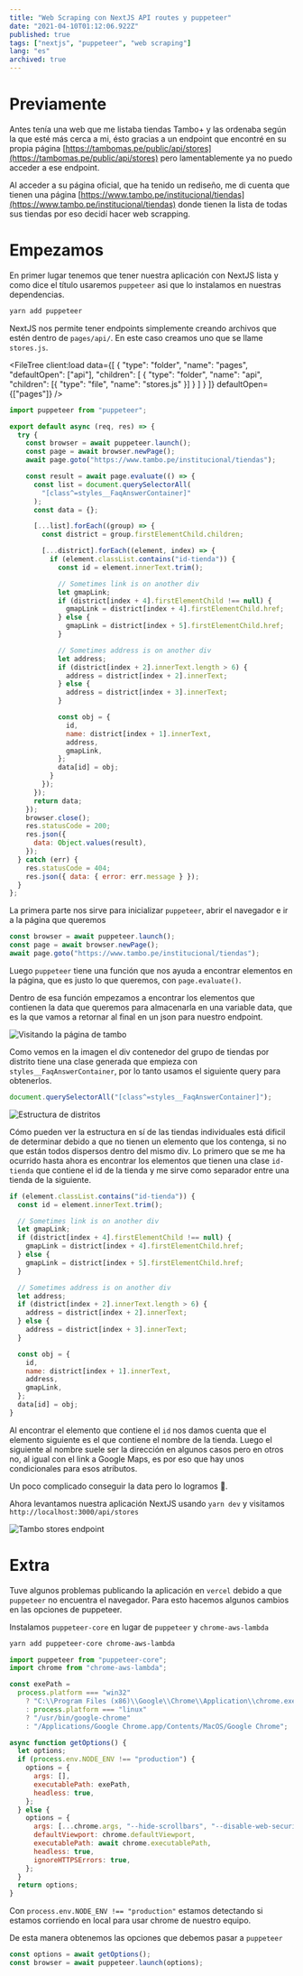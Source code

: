 ```yaml
---
title: "Web Scraping con NextJS API routes y puppeteer"
date: "2021-04-10T01:12:06.922Z"
published: true
tags: ["nextjs", "puppeteer", "web scraping"]
lang: "es"
archived: true
---
```


# Previamente

Antes tenía una web que me listaba tiendas Tambo+ y las ordenaba según la que esté más cerca a mi, ésto gracias a un endpoint que encontré en su propia página [https://tambomas.pe/public/api/stores](https://tambomas.pe/public/api/stores) pero lamentablemente ya no puedo acceder a ese endpoint.

Al acceder a su página oficial, que ha tenido un rediseño, me di cuenta que tienen una página [https://www.tambo.pe/institucional/tiendas](https://www.tambo.pe/institucional/tiendas) donde tienen la lista de todas sus tiendas por eso decidí hacer web scrapping.

# Empezamos

En primer lugar tenemos que tener nuestra aplicación con NextJS lista y como dice el título usaremos `puppeteer` asi que lo instalamos en nuestras dependencias.

```bash
yarn add puppeteer
```

NextJS nos permite tener endpoints simplemente creando archivos que estén dentro de `pages/api/`. En este caso creamos uno que se llame `stores.js`.

<FileTree client:load data={[
    {
      "type": "folder",
      "name": "pages",
      "defaultOpen": ["api"],
      "children": [
        {
          "type": "folder",
          "name": "api",
          "children": [{ "type": "file", "name": "stores.js" }]
        }
      ]
    }
  ]}
  defaultOpen={["pages"]}
/>

```javascript
import puppeteer from "puppeteer";

export default async (req, res) => {
  try {
    const browser = await puppeteer.launch();
    const page = await browser.newPage();
    await page.goto("https://www.tambo.pe/institucional/tiendas");

    const result = await page.evaluate(() => {
      const list = document.querySelectorAll(
        "[class^=styles__FaqAnswerContainer]"
      );
      const data = {};

      [...list].forEach((group) => {
        const district = group.firstElementChild.children;

        [...district].forEach((element, index) => {
          if (element.classList.contains("id-tienda")) {
            const id = element.innerText.trim();

            // Sometimes link is on another div
            let gmapLink;
            if (district[index + 4].firstElementChild !== null) {
              gmapLink = district[index + 4].firstElementChild.href;
            } else {
              gmapLink = district[index + 5].firstElementChild.href;
            }

            // Sometimes address is on another div
            let address;
            if (district[index + 2].innerText.length > 6) {
              address = district[index + 2].innerText;
            } else {
              address = district[index + 3].innerText;
            }

            const obj = {
              id,
              name: district[index + 1].innerText,
              address,
              gmapLink,
            };
            data[id] = obj;
          }
        });
      });
      return data;
    });
    browser.close();
    res.statusCode = 200;
    res.json({
      data: Object.values(result),
    });
  } catch (err) {
    res.statusCode = 404;
    res.json({ data: { error: err.message } });
  }
};
```

La primera parte nos sirve para inicializar `puppeteer`, abrir el navegador e ir a la página que queremos

```javascript
const browser = await puppeteer.launch();
const page = await browser.newPage();
await page.goto("https://www.tambo.pe/institucional/tiendas");
```

Luego `puppeteer` tiene una función que nos ayuda a encontrar elementos en la página, que es justo lo que queremos, con `page.evaluate()`.

Dentro de esa función empezamos a encontrar los elementos que contienen la data que queremos para almacenarla en una variable data, que es la que vamos a retornar al final en un json para nuestro endpoint.

<Image src={tamboWebpage} alt="Visitando la página de tambo" />

Como vemos en la imagen el div contenedor del grupo de tiendas por distrito tiene una clase generada que empieza con `styles__FaqAnswerContainer`, por lo tanto usamos el siguiente query para obtenerlos.

```javascript
document.querySelectorAll("[class^=styles__FaqAnswerContainer]");
```

<Image src={tamboHtmlStructure} alt="Estructura de distritos" />

Cómo pueden ver la estructura en sí de las tiendas individuales está dificil de determinar debido a que no tienen un elemento que los contenga, si no que están todos dispersos dentro del mismo div. Lo primero que se me ha ocurrido hasta ahora es encontrar los elementos que tienen una clase `id-tienda` que contiene el id de la tienda y me sirve como separador entre una tienda de la siguiente.

```javascript
if (element.classList.contains("id-tienda")) {
  const id = element.innerText.trim();

  // Sometimes link is on another div
  let gmapLink;
  if (district[index + 4].firstElementChild !== null) {
    gmapLink = district[index + 4].firstElementChild.href;
  } else {
    gmapLink = district[index + 5].firstElementChild.href;
  }

  // Sometimes address is on another div
  let address;
  if (district[index + 2].innerText.length > 6) {
    address = district[index + 2].innerText;
  } else {
    address = district[index + 3].innerText;
  }

  const obj = {
    id,
    name: district[index + 1].innerText,
    address,
    gmapLink,
  };
  data[id] = obj;
}
```

Al encontrar el elemento que contiene el `id` nos damos cuenta que el elemento siguiente es el que contiene el nombre de la tienda. Luego el siguiente al nombre suele ser la dirección en algunos casos pero en otros no, al igual con el link a Google Maps, es por eso que hay unos condicionales para esos atributos.

Un poco complicado conseguir la data pero lo logramos 🎉.

Ahora levantamos nuestra aplicación NextJS usando `yarn dev` y visitamos `http://localhost:3000/api/stores`

<Image src={tamboEndpoint} alt="Tambo stores endpoint " />

# Extra

Tuve algunos problemas publicando la aplicación en `vercel` debido a que `puppeteer` no encuentra el navegador. Para esto hacemos algunos cambios en las opciones de puppeteer.

Instalamos `puppeteer-core` en lugar de `puppeteer` y `chrome-aws-lambda`

```bash
yarn add puppeteer-core chrome-aws-lambda
```

```javascript
import puppeteer from "puppeteer-core";
import chrome from "chrome-aws-lambda";

const exePath =
  process.platform === "win32"
    ? "C:\\Program Files (x86)\\Google\\Chrome\\Application\\chrome.exe"
    : process.platform === "linux"
    ? "/usr/bin/google-chrome"
    : "/Applications/Google Chrome.app/Contents/MacOS/Google Chrome";

async function getOptions() {
  let options;
  if (process.env.NODE_ENV !== "production") {
    options = {
      args: [],
      executablePath: exePath,
      headless: true,
    };
  } else {
    options = {
      args: [...chrome.args, "--hide-scrollbars", "--disable-web-security"],
      defaultViewport: chrome.defaultViewport,
      executablePath: await chrome.executablePath,
      headless: true,
      ignoreHTTPSErrors: true,
    };
  }
  return options;
}
```

Con `process.env.NODE_ENV !== "production"` estamos detectando si estamos corriendo en local para usar chrome de nuestro equipo.

De esta manera obtenemos las opciones que debemos pasar a `puppeteer`

```javascript
const options = await getOptions();
const browser = await puppeteer.launch(options);
```